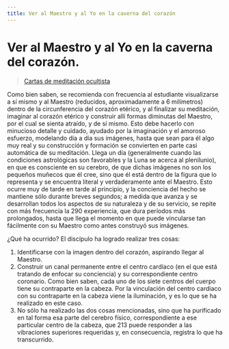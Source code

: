 ```yaml
---
title: Ver al Maestro y al Yo en la caverna del corazón
---
```


# Ver al Maestro y al Yo en la caverna del corazón.

> [Cartas de meditación ocultista](/cartas-meditacion-ocultista/carta8#ver-al-maestro-y-al-yo-en-la-caverna-del-corazón)

Como bien saben, se recomienda con frecuencia al estudiante visualizarse a sí mismo y al Maestro (reducidos, aproximadamente a 6 milímetros) dentro de la circunferencia del corazón etérico, y al finalizar su meditación, imaginar al corazón etérico y construir allí formas diminutas del Maestro, por el cual se sienta atraído, y de sí mismo. Esto debe hacerlo con minucioso detalle y cuidado, ayudado por la imaginación y el amoroso esfuerzo, modelando día a día sus imágenes, hasta que sean para él algo muy real y su construcción y formación se convierten en parte casi automática de su meditación. Llega un día (generalmente cuando las condiciones astrológicas son favorables y la Luna se acerca al plenilunio), en que es consciente en su cerebro, de que dichas imágenes no son los pequeños muñecos que él cree, sino que él está dentro de la figura que lo representa y se encuentra literal y verdaderamente ante el Maestro. Esto ocurre muy de tarde en tarde al principio, y la conciencia del hecho se mantiene sólo durante breves segundos; a medida que avanza y se desarrollan todos los aspectos de su naturaleza y de su servicio, se repite con más frecuencia la <Pin lang="en">290</Pin> experiencia, que dura períodos más prolongados, hasta que llega el momento en que puede vincularse tan fácilmente con su Maestro como antes construyó sus imágenes.

¿Qué ha ocurrido? El discípulo ha logrado realizar tres cosas:

1. Identificarse con la imagen dentro del corazón, aspirando llegar al Maestro.
2. Construir un canal permanente entre el centro cardíaco (en el que está tratando de enfocar su conciencia) y su correspondiente centro coronario. Como bien saben, cada uno de los siete centros del cuerpo tiene su contraparte en la cabeza. Por la vinculación del centro cardiaco con su contraparte en la cabeza viene la iluminación, y es lo que se ha realizado en este caso.
3. No sólo ha realizado las dos cosas mencionadas, sino que ha purificado en tal forma esa parte del cerebro físico, correspondiente a ese particular centro de la cabeza, que <Pin lang="es">213</Pin> puede responder a las vibraciones superiores requeridas y, en consecuencia, registra lo que ha transcurrido.
